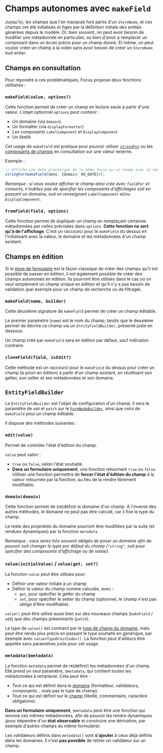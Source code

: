 
<Meta title="Modèle métier/makeField" />

# Champs autonomes avec `makeField`

Jusqu'ici, les champs que l'on manipule font partis d'un `StoreNode`, et ces champs ont été initialisés et figés par la définition initiale des entités générées depuis le modèle. Or, bien souvent, on peut avoir besoin de modifier une métadonnée en particulier, ou bien d'avoir à remplacer un composant dans un écran précis pour un champ donné. Et même, on peut vouloir créer un champ à la volée sans avoir besoin de créer un `StoreNode` tout entier.

## Champs en consultation

Pour répondre à ces problématiques, Focus propose deux fonctions utilitaires :

### `makeField(value, options?)`

Cette fonction permet de créer un champ en lecture seule à partir d'une valeur. L'objet optionnel `options` peut contenir :

-   Un domaine (via `domain`).
-   Un formatter (via `displayFormatter`)
-   Les composants `LabelComponent` et `DisplayComponent`
-   Un libellé

Cet usage de `makeField` est pratique pour pouvoir utiliser [`stringFor`](/docs/modèle-métier-afficher-des-champs--docs#stringforfield-values) ou les [composants de champs](/docs/modèle-métier-afficher-des-champs--docs#méthodes-de-champs) en consultation sur une valeur externe.

Exemple :

```ts
// Affiche une date préchargée de la même façon qu'un champ avec le domaine DO_DATE.
stringFor(makeField(date, {domain: DO_DATE}));
```

_Remarque : si vous voulez afficher le champ ainsi créé avec `fieldFor` et consorts, n'oubliez pas de spécifier les composants d'affichages soit en passant un domaine, soit en renseignant `LabelComponent` et/ou `DisplayComponent`._

### `fromField(field, options)`

Cette fonction permet de dupliquer un champ en remplaçant certaines métadonnées par celles précisées dans `options`. **Cette fonction ne sert qu'à de l'affichage**. C'est un raccourci pour le `makeField` du dessus en l'initialisant avec la valeur, le domaine et les métadonnées d'un champ existant.

## Champs en édition

Si le [store de formulaire](/docs/modèle-métier-stores-de-formulaire--docs) est la façon classique de créer des champs qu'il est possible de passer en édition, il est également possible de créer des champs autonomes en édition. Ils pourront être utilisés dans le cas où on veut simplement un champ unique en édition et qu'il n'y a pas besoin de validation (par exemple pour un champ de recherche ou de filtrage).

### `makeField(name, builder)`

Cette deuxième signature de `makeField` permet de créer un champ éditable.

Le premier paramètre (`name`) est le nom du champ, tandis que le deuxième permet de décrire ce champ via un `EntityFieldBuilder`, présenté juste en dessous.

Un champ créé par `makeField` sera en édition par défaut, sauf indication contraire.

### `cloneField(field, isEdit?)`

Cette méthode est un raccourci pour le `makeField` du dessus pour créer un champ (à priori en édition) à partir d'un champ existant, en réutilisant son getter, son setter et ses métadonnées et son domaine.

## `EntityFieldBuilder`

Le `EntityFieldBuilder` est l'objet de configuration d'un champ. Il sera le paramètre de `add` et `patch` sur le [`FormNodeBuilder`](/docs/modèle-métier-personnalisation--docs#formnodebuilder), ainsi que celui de `makeField` pour un champ éditable.

Il dispose des méthodes suivantes :

### `edit(value)`

Permet de contrôler l'état d'édition du champ.

`value` peut valoir :

-   `true` ou `false`, selon l'état souhaité.
-   **Dans un formulaire uniquement**, une fonction retournant `true` ou `false`. Utiliser une fonction permettra de **forcer l'état d'édition du champ** à la valeur retournée par la fonction, au lieu de la rendre librement modifiable.

### `domain(domain)`

Cette fonction permet de (re)définir le domaine d'un champ. A l'inverse des autres méthodes, le domaine ne peut pas être calculé, car il fixe le type du champ.

Le reste des propriétés du domaine pourront être modifiées par la suite (et rendues dynamiques) par la fonction `metadata`.

_Remarque : vous serez très souvent obligés de poser un domaine afin de pouvoir soit changer le type par défaut du champ (`"string"`, soit pour spécifier des composants d'affichage ou de saisie)._

### `value(initialValue)` / `value(get, set?)`

La fonction `value` peut être utilisée pour:

-   Définir une valeur initiale à un champ
-   Définir la valeur du champ comme calculée, avec :
    -   `get`, pour spécifier le getter du champ
    -   `set`, pour spécifier le setter du champ (optionnel, le champ n'est pas obligé d'être modifiable).

`value()` peut être utilisé aussi bien sur des nouveaux champs (`makeField` / `add`) que des champs préexistants (`patch`).

Le type de `value()` est contraint par le [type de champ du domaine](/docs/modèle-métier-domaines--docs#type-de-champ), mais peut être rendu plus précis en passant le type souhaité en générique, par exemple avec `value<TypeDroitCode>()`. La fonction peut d'ailleurs être appelée sans paramètres juste pour cet usage.

### `metadata($metadata)`

La fonction `metadata` permet de re(définir) les métadonnées d'un champ. Elle prend un seul paramètre, `$metadata`, qui contient toutes les métadonnées à remplacer. Cela peut être :

-   Tout ce qui est définit dans le [domaine](/docs/modèle-métier-domaines--docs) (formatteur, validateurs, composants... mais pas le type de champ).
-   Tout ce qui est définit sur le [champ](/docs/modèle-métier-champs-et-entités--docs#définition-dun-champ) (libellé, commentaire, caractère obligatoire).

**Dans un formulaire uniquement**, `$metadata` peut être une fonction qui renvoie ces mêmes métadonnées, afin de pouvoir les rendre dynamiques (pour dépendre d'un **état observable** et construire une dérivation, par exemple d'autres champs du même formulaire).

Les validateurs définis dans `metadata()` vont **s'ajouter** à ceux déjà définis dans les domaines. Il n'est **pas possible** de retirer un validateur sur un champ.
